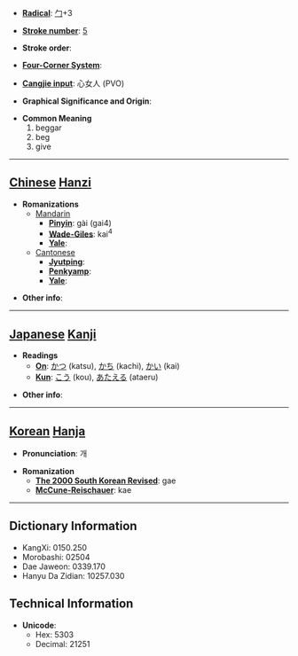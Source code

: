 * '''[[Wiktionary:Chinese radical index| Radical]]''': [[Wiktionary:Chinese radical index 勹|勹]]+3

* '''[[Wiktionary:Chinese total strokes index|Stroke number]]''': [[Wiktionary:Chinese total strokes index 5|5]]

* '''Stroke order''': 

* '''[[Wiktionary:Chinese four corner index|Four-Corner System]]''': 

* '''[[Wiktionary:Chinese Cangjie index|Cangjie input]]''': 心女人 (PVO)

* '''Graphical Significance and Origin''': 

* '''Common Meaning'''
*#beggar
*# beg
*# give


----

== [[Chinese]] [[Hanzi]] ==

* '''Romanizations'''
** [[Mandarin]]
*** '''[[Pinyin]]''': gài (gai4)
*** '''[[Wade-Giles]]''': kai<sup>4</sup>
*** '''[[Yale]]''': 
**[[Cantonese]]
***'''[[Jyutping]]''':
***'''[[Penkyamp]]''': 
***'''[[Yale]]''': 

* '''Other info''': 

----

== [[Japanese]] [[Kanji]] ==

* '''Readings'''
** '''[[On]]''': [[かつ]] (katsu), [[かち]] (kachi), [[かい]] (kai)
** '''[[Kun]]''': [[こう]] (kou), [[あたえる]] (ataeru)

* '''Other info''':  

----

== [[Korean]] [[Hanja]] ==

* '''Pronunciation''': 개

* '''Romanization'''
** '''[[The 2000 South Korean Revised Romanization|The 2000 South Korean Revised]]''': gae
** '''[[McCune-Reischauer]]''': kae

----

== Dictionary Information ==

* KangXi: 0150.250
* Morobashi: 02504
* Dae Jaweon: 0339.170
* Hanyu Da Zidian: 10257.030

== Technical Information ==

* '''Unicode''':
** Hex: 5303
** Decimal: 21251